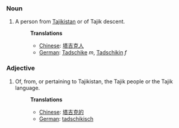 ===Noun===
#A person from [[Tajikistan]] or of Tajik descent.
#:'''Translations'''
#:*[[Chinese]]: [[塔吉克人]]
#:*[[German]]: [[Tadschike]] ''m'', [[Tadschikin]] ''f''

===Adjective===
#Of, from, or pertaining to Tajikistan, the Tajik people or the Tajik language.
#:'''Translations'''
#:*[[Chinese]]: [[塔吉克的]]
#:*[[German]]: [[tadschikisch]]